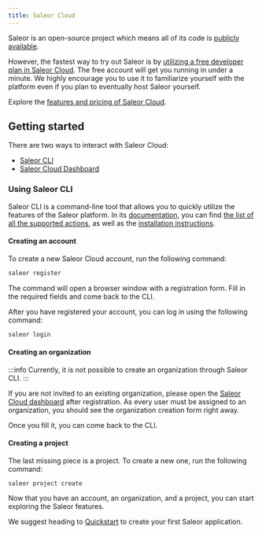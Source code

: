 ```yaml
---
title: Saleor Cloud
---
```


Saleor is an open-source project which means all of its code is [publicly available](https://github.com/saleor).

However, the fastest way to try out Saleor is by [utilizing a free developer plan in Saleor Cloud](https://cloud.saleor.io/signup). The free account will get you running in under a minute. We highly encourage you to use it to familiarize yourself with the platform even if you plan to eventually host Saleor yourself.

Explore the [features and pricing of Saleor Cloud](https://saleor.io/pricing/).

## Getting started

There are two ways to interact with Saleor Cloud:

- [Saleor CLI](#using-saleor-cli)
- [Saleor Cloud Dashboard](https://cloud.saleor.io)

### Using Saleor CLI

Saleor CLI is a command-line tool that allows you to quickly utilize the features of the Saleor platform. In its [documentation](cli/overview.mdx), you can find [the list of all the supported actions](cli/overview.mdx#available-commands), as well as the [installation instructions](cli/overview.mdx#installing-the-cli).

#### Creating an account

To create a new Saleor Cloud account, run the following command:

```bash
saleor register
```

The command will open a browser window with a registration form. Fill in the required fields and come back to the CLI.

After you have registered your account, you can log in using the following command:

```bash
saleor login
```

#### Creating an organization

:::info
Currently, it is not possible to create an organization through Saleor CLI.
:::

If you are not invited to an existing organization, please open the [Saleor Cloud dashboard](https://cloud.saleor.io/) after registration. As every user must be assigned to an organization, you should see the organization creation form right away.

Once you fill it, you can come back to the CLI.

#### Creating a project

The last missing piece is a project. To create a new one, run the following command:

```shell
saleor project create
```

Now that you have an account, an organization, and a project, you can start exploring the Saleor features.

We suggest heading to [Quickstart](setup/quickstart.mdx#saleor-cloud) to create your first Saleor application.
